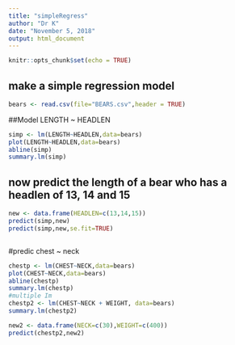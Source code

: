 ```yaml
---
title: "simpleRegress"
author: "Dr K"
date: "November 5, 2018"
output: html_document
---
```


```r
knitr::opts_chunk$set(echo = TRUE)
```

## make a simple regression model

```r
bears <- read.csv(file="BEARS.csv",header = TRUE)
```

##Model LENGTH ~ HEADLEN

```r
simp <- lm(LENGTH~HEADLEN,data=bears)
plot(LENGTH~HEADLEN,data=bears)
abline(simp)
summary.lm(simp)
```

## now predict the length of a bear who has a headlen of 13, 14 and 15


```r
new <- data.frame(HEADLEN=c(13,14,15))
predict(simp,new)
predict(simp,new,se.fit=TRUE)

```

```r

```
#predic chest ~ neck 
```r
chestp <- lm(CHEST~NECK,data=bears)
plot(CHEST~NECK,data=bears)
abline(chestp)
summary.lm(chestp)
#multiple Im
chestp2 <- lm(CHEST~NECK + WEIGHT, data=bears)
summary.lm(chestp2)
```

```r
new2 <- data.frame(NECK=c(30),WEIGHT=c(400))
predict(chestp2,new2)
```


